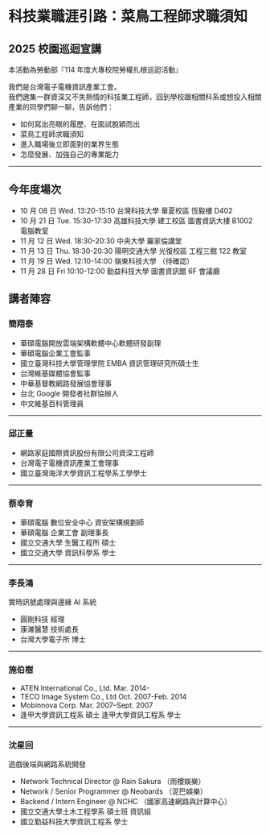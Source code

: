 # 科技業職涯引路：菜鳥工程師求職須知

## 2025 校園巡迴宣講

本活動為勞動部『114 年度大專校院勞權扎根巡迴活動』

我們是台灣電子電機資訊產業工會。  
我們邀集一群資深又不失熱情的科技業工程師，回到學校跟相關科系或想投入相關產業的同學們聊一聊，告訴他們：

- 如何寫出亮眼的履歷、在面試脫穎而出
- 菜鳥工程師求職須知
- 進入職場後立即面對的業界生態
- 怎麼發展、加強自己的專業能力

---

## 今年度場次

- 10 月 08 日 Wed. 13:20-15:10 台灣科技大學 華夏校區 恆毅樓 D402
- 10 月 21 日 Tue. 15:30-17:30 高雄科技大學 建工校區
  圖書資訊大樓 B1002 電腦教室
- 11 月 12 日 Wed. 18:30-20:30 中央大學 羅家倫講堂
- 11 月 13 日 Thu. 18:30-20:30 陽明交通大學 光復校區 工程三館 122 教室
- 11 月 19 日 Wed. 12:10-14:00 嶺東科技大學 （待確認）
- 11 月 28 日 Fri 10:10-12:00 勤益科技大學 圖書資訊館 6F 會議廳

## 講者陣容

### 簡翔泰

- 華碩電腦開放雲端架構軟體中心軟體研發副理
- 華碩電腦企業工會監事
- 國立臺灣科技大學管理學院 EMBA 資訊管理研究所碩士生
- 台灣維基媒體協會監事
- 中華基督教網路發展協會理事
- 台北 Google 開發者社群協辦人
- 中文維基百科管理員

---

### 邱正量

- 網路家庭國際資訊股份有限公司資深工程師
- 台灣電子電機資訊產業工會理事
- 國立臺灣海洋大學資訊工程學系工學學士

---

### 蔡幸育

- 華碩電腦 數位安全中心 資安架構規劃師
- 華碩電腦 企業工會 副理事長
- 國立交通大學 生醫工程所 碩士
- 國立交通大學 資訊科學系 學士

---

### 李長鴻

實時訊號處理與邊緣 AI 系統

- 圓剛科技 經理
- 康濰醫慧 技術處長
- 台灣大學電子所 博士

---

### 施伯樹

- ATEN International Co., Ltd. Mar. 2014-
- TECO Image System Co., Ltd Oct. 2007-Feb. 2014
- Mobinnova Corp. Mar. 2007–Sept. 2007
- 逢甲大學資訊工程系 碩士 逢甲大學資訊工程系 學士

---

### 沈星回

遊戲後端與網路系統開發

- Network Technical Director @ Rain Sakura （雨櫻娛樂）
- Network / Senior Programmer @ Neobards （泥巴娛樂）
- Backend / Intern Engineer @ NCHC （國家高速網路與計算中心）
- 國立交通大學土木工程學系 碩士班 資訊組
- 國立勤益科技大學資訊工程系 學士
